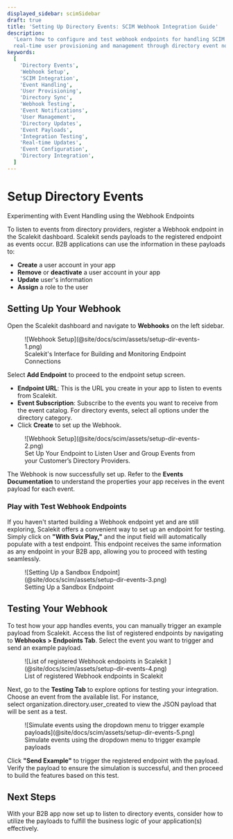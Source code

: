 ```yaml
---
displayed_sidebar: scimSidebar
draft: true
title: 'Setting Up Directory Events: SCIM Webhook Integration Guide'
description:
  'Learn how to configure and test webhook endpoints for handling SCIM directory events. Implement
  real-time user provisioning and management through directory event notifications.'
keywords:
  [
    'Directory Events',
    'Webhook Setup',
    'SCIM Integration',
    'Event Handling',
    'User Provisioning',
    'Directory Sync',
    'Webhook Testing',
    'Event Notifications',
    'User Management',
    'Directory Updates',
    'Event Payloads',
    'Integration Testing',
    'Real-time Updates',
    'Event Configuration',
    'Directory Integration',
  ]
---
```


# Setup Directory Events

<Subtitle>Experimenting with Event Handling using the Webhook Endpoints</Subtitle>

To listen to events from directory providers, register a Webhook endpoint in the Scalekit dashboard.
Scalekit sends payloads to the registered endpoint as events occur. B2B applications can use the
information in these payloads to:

- **Create** a user account in your app
- **Remove** or **deactivate** a user account in your app
- **Update** user's information
- **Assign** a role to the user

## Setting Up Your Webhook

Open the Scalekit dashboard and navigate to **Webhooks** on the left sidebar.

<figure>
  ![Webhook Setup](@site/docs/scim/assets/setup-dir-events-1.png)
  <figcaption>Scalekit's Interface for Building and Monitoring Endpoint Connections</figcaption>
</figure>

Select **Add Endpoint** to proceed to the endpoint setup screen.

- **Endpoint URL**: This is the URL you create in your app to listen to events from Scalekit.
- **Event Subscription**: Subscribe to the events you want to receive from the event catalog. For
  directory events, select all options under the directory category.
- Click **Create** to set up the Webhook.

<figure>
  ![Webhook Setup](@site/docs/scim/assets/setup-dir-events-2.png)
  <figcaption>
    Set Up Your Endpoint to Listen User and Group Events from your Customer’s Directory Providers.
  </figcaption>
</figure>

The Webhook is now successfully set up. Refer to the **Events Documentation** to understand the
properties your app receives in the event payload for each event.

### Play with Test Webhook Endpoints

If you haven't started building a Webhook endpoint yet and are still exploring, Scalekit offers a
convenient way to set up an endpoint for testing. Simply click on **"With Svix Play,"** and the
input field will automatically populate with a test endpoint. This endpoint receives the same
information as any endpoint in your B2B app, allowing you to proceed with testing seamlessly.

<figure>
  ![Setting Up a Sandbox Endpoint](@site/docs/scim/assets/setup-dir-events-3.png)
  <figcaption>Setting Up a Sandbox Endpoint</figcaption>
</figure>

## Testing Your Webhook

To test how your app handles events, you can manually trigger an example payload from Scalekit.
Access the list of registered endpoints by navigating to **Webhooks > Endpoints Tab**. Select the
event you want to trigger and send an example payload.

<figure>
  ![List of registered Webhook endpoints in Scalekit
  ](@site/docs/scim/assets/setup-dir-events-4.png)
  <figcaption>List of registered Webhook endpoints in Scalekit </figcaption>
</figure>

Next, go to the **Testing Tab** to explore options for testing your integration. Choose an event
from the available list. For instance,
select <SimpleCode>organization.directory.user_created</SimpleCode> to view the JSON payload that
will be sent as a test.

<figure>
  ![Simulate events using the dropdown menu to trigger example
  payloads](@site/docs/scim/assets/setup-dir-events-5.png)
  <figcaption>Simulate events using the dropdown menu to trigger example payloads</figcaption>
</figure>

Click **"Send Example"** to trigger the registered endpoint with the payload. Verify the payload to
ensure the simulation is successful, and then proceed to build the features based on this test.

## Next Steps

With your B2B app now set up to listen to directory events, consider how to utilize the payloads to
fulfill the business logic of your application(s) effectively.
